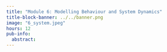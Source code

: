 ```yaml
---
title: "Module 6: Modelling Behaviour and System Dynamics"
title-block-banner: ../../banner.png
image: "6_system.jpeg"
hours: 12
pub-info:
  abstract:
---
```

